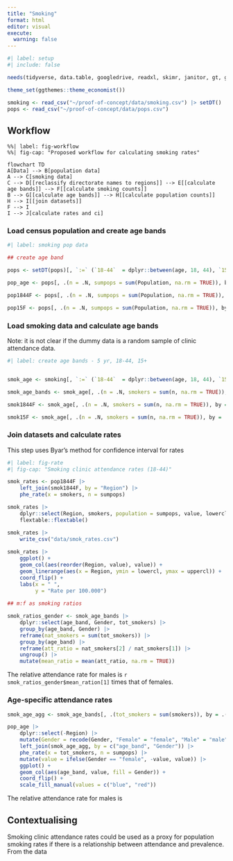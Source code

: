 ```yaml
---
title: "Smoking"
format: html
editor: visual
execute: 
  warning: false
---
```


```r
#| label: setup
#| include: false

needs(tidyverse, data.table, googledrive, readxl, skimr, janitor, gt, gtsummary, collapsibleTree, PHEindicatormethods, ggthemes, sf, tmap, ggspatial, curl, raster, stars)

theme_set(ggthemes::theme_economist())

smoking <- read_csv("~/proof-of-concept/data/smoking.csv") |> setDT()
pops <- read_csv("~/proof-of-concept/data/pops.csv")

```

## Workflow

```mermaid
%%| label: fig-workflow
%%| fig-cap: "Proposed workflow for calculating smoking rates"

flowchart TD
A[Data] --> B[population data]
A --> C[smoking data]
C --> D[[reclassify directorate names to regions]] --> E[[calculate age bands]] --> F[[calculate smoking counts]]
B --> G[[calculate age bands]] --> H[[calculate population counts]]
H --> I[[join datasets]]
F --> I
I --> J[calculate rates and ci]

```

### Load census population and create age bands

```r
#| label: smoking pop data

## create age band

pops <- setDT(pops)[, `:=` (`18-44`  = dplyr::between(age, 18, 44), `15+` = age >= 15, `80+` = age >= 80, age_band = cut(age, seq(0, 110, 5), right = FALSE))][]

pop_age <- pops[, .(n = .N, sumpops = sum(Population, na.rm = TRUE)), by = .(Region, age_band,  Gender)][order(age_band)]

pop1844F <- pops[, .(n = .N, sumpops = sum(Population, na.rm = TRUE)), by = .(Region, `18-44`,  Gender)][`18-44` == "TRUE" & Gender == "Female",]

pop15F <- pops[, .(n = .N, sumpops = sum(Population, na.rm = TRUE)), by = .(Region, `15+`,  Gender)][`15+` == "TRUE" & Gender == "Female",]

```

### Load smoking data and calculate age bands

Note: it is not clear if the dummy data is a random sample of clinic attendance data.

```r
#| label: create age bands - 5 yr, 18-44, 15+


smok_age <- smoking[, `:=` (`18-44`  = dplyr::between(age, 18, 44), `15+` = age >= 15, `80+` = age >= 80, age_band = cut(age, seq(0, 110, 5), right = FALSE))][]

smok_age_bands <- smok_age[, .(n = .N, smokers = sum(n, na.rm = TRUE)), by = .(Region, age_band,  Gender)][order(age_band)]

smok1844F <- smok_age[, .(n = .N, smokers = sum(n, na.rm = TRUE)), by = .(Region, `18-44`,  Gender)][`18-44` == "TRUE" & Gender == "female",]

smok15F <- smok_age[, .(n = .N, smokers = sum(n, na.rm = TRUE)), by = .(Region, `15+`,  Gender)][`15+` == "TRUE" & Gender == "female",]

```

### Join datasets and calculate rates

This step uses Byar's method for confidence interval for rates

```r
#| label: fig-rate
#| fig-cap: "Smoking clinic attendance rates (18-44)"

smok_rates <- pop1844F |>
    left_join(smok1844F, by = "Region") |> 
    phe_rate(x = smokers, n = sumpops) 

smok_rates |>
    dplyr::select(Region, smokers, population = sumpops, value, lowercl, uppercl) |>
    flextable::flextable()

smok_rates |>
    write_csv("data/smok_rates.csv")
   
smok_rates |>
    ggplot() +
    geom_col(aes(reorder(Region, value), value)) +
    geom_linerange(aes(x = Region, ymin = lowercl, ymax = uppercl)) +
    coord_flip() +
    labs(x = " ",
         y = "Rate per 100.000")
    
## m:f as smoking ratios

smok_ratios_gender <- smok_age_bands |>
    dplyr::select(age_band, Gender, tot_smokers) |>
    group_by(age_band, Gender) |>
    reframe(nat_smokers = sum(tot_smokers)) |>
    group_by(age_band) |>
    reframe(att_ratio = nat_smokers[2] / nat_smokers[1]) |>
    ungroup() |> 
    mutate(mean_ratio = mean(att_ratio, na.rm = TRUE))


```

The relative attendance rate for males is `r smok_ratios_gender$mean_ration[1]` times that of females.


### Age-specific attendance rates

```r
smok_age_agg <- smok_age_bands[, .(tot_smokers = sum(smokers)), by = .(age_band, Gender)][]

pop_age |>
    dplyr::select(-Region) |>
    mutate(Gender = recode(Gender, "Female" = "female", "Male" = "male")) |>
    left_join(smok_age_agg, by = c("age_band", "Gender")) |>
    phe_rate(x = tot_smokers, n = sumpops) |>
    mutate(value = ifelse(Gender == "female", -value, value)) |>
    ggplot() +
    geom_col(aes(age_band, value, fill = Gender)) +
    coord_flip() +
    scale_fill_manual(values = c("blue", "red"))


```

The relative attendance rate for males is

## Contextualising

Smoking clinic attendance rates could be used as a proxy for population smoking rates if there is a relationship between attendance and prevalence. From the data 